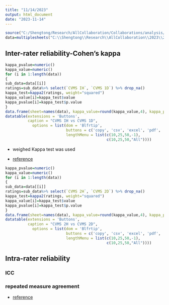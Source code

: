 ```yaml
---
title: "11/14/2023"
output: html_document
date: "2023-11-14"
---
```






```r
source("C:/Shengtong/Research/AllCollaboration/Collaborations/analysis/Rfunctions.R")
data=multiplesheets("C:\\Shengtong\\Research\\AllCollaboration\\2023\\202311\\Holly\\All Data.xlsx")
```

## Inter-rater reliability-Cohen’s kappa

```r
kappa_pvalue=numeric()
kappa_value=numeric()
for (i in 1:length(data))
{
sub_data=data[[i]]
ratings=sub_data%>% select(`CVMS IH`, `CVMS 1D`) %>% drop_na()
kappa_test=kappa2(ratings, weight="squared")
kappa_value[i]=kappa_test$value
kappa_pvalue[i]=kappa_test$p.value
}
data.frame(sheet=names(data), kappa_value=round(kappa_value,4), kappa_pvalue=pvalue_adjust(kappa_pvalue)) %>%
datatable(extensions = 'Buttons',
          caption = "CVMS IH vs CVMS 1D", 
            options = list(dom = 'Blfrtip',
                           buttons = c('copy', 'csv', 'excel', 'pdf', 'print'),
                           lengthMenu = list(c(10,25,50,-1),
                                             c(10,25,50,"All"))))
```

* weighed Kappa test was used 

* [reference](https://www.andywills.info/rminr/irr.html)


```r
kappa_pvalue=numeric()
kappa_value=numeric()
for (i in 1:length(data))
{
sub_data=data[[i]]
ratings=sub_data%>% select(`CVMS 2H`, `CVMS 2D`) %>% drop_na()
kappa_test=kappa2(ratings, weight="squared")
kappa_value[i]=kappa_test$value
kappa_pvalue[i]=kappa_test$p.value
}
data.frame(sheet=names(data), kappa_value=round(kappa_value,4), kappa_pvalue=pvalue_adjust(kappa_pvalue)) %>%
datatable(extensions = 'Buttons',
          caption = "CVMS 2H vs CVMS 2D", 
            options = list(dom = 'Blfrtip',
                           buttons = c('copy', 'csv', 'excel', 'pdf', 'print'),
                           lengthMenu = list(c(10,25,50,-1),
                                             c(10,25,50,"All"))))
```

## Intra-rater reliability 


### ICC


### repeated measure agreement 


* [reference](https://cran.r-project.org/web/packages/SimplyAgree/vignettes/agreement_analysis.html)


